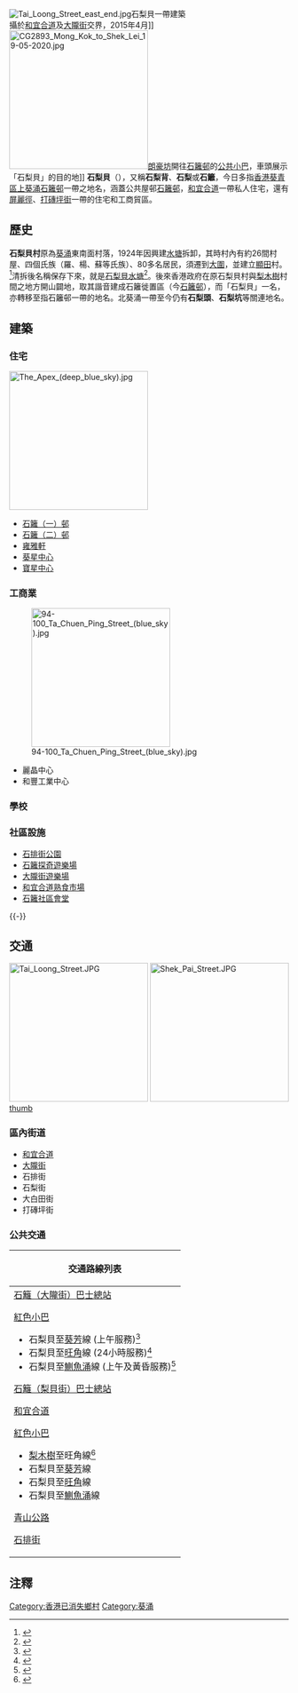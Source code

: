 [[File:Tai_Loong_Street_east_end.jpg|thumb]]石梨貝一帶建築<br />攝於[[和宜合道|和宜合道]]及[[大隴街|大隴街]]交界，2015年4月]]
[[File:CG2893_Mong_Kok_to_Shek_Lei_19-05-2020.jpg|250px]][[朗豪坊|朗豪坊]]開往[[石籬邨|石籬邨]]的[[公共小巴|公共小巴]]，車頭展示「石梨貝」的目的地]]
'''石梨貝'''（{{lang-en|Shek Lei Pui}}），又稱'''石梨背'''、'''石梨'''或'''石籬'''，今日多指[[香港|香港]][[葵青區|葵青區]][[上葵涌|上葵涌]][[石籬邨|石籬邨]]一帶之地名，涵蓋公共屋邨[[石籬邨|石籬邨]]，[[和宜合道|和宜合道]]一帶私人住宅，還有[[屏麗徑|屏麗徑]]、[[打磚坪街|打磚坪街]]一帶的住宅和工商貿區。

==歷史==
'''石梨貝村'''原為[[葵涌|葵涌]]東南面村落，1924年因興建[[水塘|水塘]]拆卸，其時村內有約26間村屋、四個氏族（羅、楊、蘇等氏族）、80多名居民，須遷到[[大圍|大圍]]，並建立[[顯田|顯田]]村。<ref>{{Cite web |title=鄉局落鄉沙田蒐村民意見-香港商报 |url=https://www.hkcd.com/content/2015-08/13/content_951170.html |website=www.hkcd.com |access-date=2022-06-20}}</ref>清拆後名稱保存下來，就是[[石梨貝水塘|石梨貝水塘]]<ref>{{Cite web |url=http://books.google.com.hk/books?id=5FTinGDJWfMC&pg=PA86&lpg=PA86#v=onepage&q=shek%20lei%20pui&f=false |title=The great difference: Hong Kong's New Territories and its people, 1898-2004 作者：James Hayes |accessdate=2009-12-12 |archive-date=2011-10-03 |archive-url=https://web.archive.org/web/20111003140009/http://books.google.com.hk/books?id=5FTinGDJWfMC&pg=PA86&lpg=PA86#v=onepage&q=shek%20lei%20pui&f=false |dead-url=no }}</ref>。後來香港政府在原石梨貝村與[[梨木樹|梨木樹]]村間之地方開山闢地，取其諧音建成石籬徙置區（今[[石籬邨|石籬邨]]），而「石梨貝」一名，亦轉移至指石籬邨一帶的地名。北葵涌一帶至今仍有'''石梨頭'''、'''石梨坑'''等關連地名。

==建築==
===住宅===
[[File:The_Apex_(deep_blue_sky).jpg|250px]]
{{see also|上葵涌#住宅}}

*[[石籬（一）邨|石籬（一）邨]]
*[[石籬（二）邨|石籬（二）邨]]
*[[雍雅軒|雍雅軒]]
*[[葵星中心|葵星中心]]
*[[寶星中心|寶星中心]]

===工商業===
[[File:94-100_Ta_Chuen_Ping_Street_(blue_sky).jpg|250px]]

* 麗晶中心
* 和豐工業中心

===學校===
{{Main|石籬邨#教育設施}}

===社區設施===
*[[石排街公園|石排街公園]]
*[[石籬探奇遊樂場|石籬探奇遊樂場]]
*[[大隴街遊樂場|大隴街遊樂場]]
*[[和宜合道熟食市場|和宜合道熟食市場]]
*[[石籬社區會堂|石籬社區會堂]]

{{-}}
==交通==
[[File:Tai_Loong_Street.JPG|250px]]
[[File:Shek_Pai_Street.JPG|250px]]
[[file:Shek_Lei_(Tai_Loong_Street)_Bus_Terminus.jpg|thumb]]

===區內街道===

* [[和宜合道|和宜合道]]
* [[大隴街|大隴街]]
* 石排街
* 石梨街
* 大白田街
* 打磚坪街

===公共交通===
{| class="mw-collapsible mw-collapsed wikitable" style="background:yellow; margin: 0 auto; width: auto;" 
! 交通路線列表
|-
|
;[[石籬（大隴街）巴士總站|石籬（大隴街）巴士總站]]
{{九龍新界巴士簡單列表|31A|31B|31M|32|35A|35X|36B|36X|40P|43A|N237}}{{過海隧道巴士簡單列表|935|936|936A}}{{新界專線小巴簡單列表|403|406|410}}
;[[香港公共小巴|紅色小巴]]
*石梨貝至[[葵芳|葵芳]]線 (上午服務)<ref>{{Cite web |url=http://www.16seats.net/chi/rmb/r_n33.html |title=石梨貝　—　葵芳 |accessdate=2016-12-31 |archive-date=2016-09-21 |archive-url=https://web.archive.org/web/20160921005131/http://www.16seats.net/chi/rmb/r_n33.html |dead-url=no }}</ref>
*石梨貝至[[旺角|旺角]]線 (24小時服務)<ref>{{Cite web |url=http://www.16seats.net/chi/rmb/r_kn31.html |title=旺角朗豪坊　—　石梨貝 |accessdate=2016-12-31 |archive-date=2017-03-05 |archive-url=https://web.archive.org/web/20170305040710/http://www.16seats.net/chi/rmb/r_kn31.html |dead-url=no }}</ref>
*石梨貝至[[鰂魚涌|鰂魚涌]]線 (上午及黃昏服務)<ref>{{Cite web |url=http://www.16seats.net/chi/rmb/r_hn31.html |title=石梨貝　＞　鰂魚涌／西灣河, 鰂魚涌　＞　石梨貝 |accessdate=2016-12-31 |archive-date=2016-09-20 |archive-url=https://web.archive.org/web/20160920230503/http://www.16seats.net/chi/rmb/r_hn31.html |dead-url=no }}</ref>
;[[石籬（梨貝街）巴士總站|石籬（梨貝街）巴士總站]]
{{九龍新界巴士簡單列表|31M|N237}}{{新界專線小巴簡單列表|86|86A|86M|403|403X|410}}{{新界居民巴士簡單列表|NR49|NR404}}
;[[和宜合道|和宜合道]]
{{九龍新界巴士簡單列表|31A|31B|31M|32|35A|35X|36B|36X|40P|43A|N237}}{{過海隧道巴士簡單列表|935|936|936A}}
{{新界專線小巴簡單列表|83A|86|86A|86M|94|94A|401|403|403X|406|410|412}}
;[[香港公共小巴|紅色小巴]]
*[[梨木樹邨|梨木樹]]至旺角線<ref>{{Cite web |url=http://www.16seats.net/chi/rmb/r_kn36.html |title=旺角朗豪坊　—　梨木樹 |accessdate=2016-12-31 |archive-date=2018-07-03 |archive-url=https://web.archive.org/web/20180703075954/http://www.16seats.net/chi/rmb/r_kn36.html |dead-url=no }}</ref>
*石梨貝至[[葵芳|葵芳]]線
*石梨貝至[[旺角|旺角]]線
*石梨貝至[[鰂魚涌|鰂魚涌]]線
;[[青山公路|青山公路]]
{{九龍新界巴士簡單列表|31|31B|32|35A|35X|36B|36X|38|38P|40P|42C|N237}}{{過海隧道巴士簡單列表|936|936A}}{{新界專線小巴簡單列表|410}}
;[[石排街|石排街]]
{{九龍新界巴士簡單列表|31}}{{新界專線小巴簡單列表|406}}
|}

==注釋==
<references/>

[[Category:香港已消失鄉村|Category:香港已消失鄉村]]
[[Category:葵涌|Category:葵涌]]


{{Geographic Location (8-way)
 | 西北 = [[城門谷|城門谷]]
 | 北 = [[上葵涌|上葵涌]]／[[石蔭|石蔭]]
 | 東北 = [[金山郊野公園|金山]]
 | 西 = [[中葵涌|中葵涌]]／[[葵興|葵興]]
 | 中央 = 石梨貝
 | 東 = [[金山郊野公園|金山]]
 | 西南 = [[中葵涌|中葵涌]]／[[葵芳|葵芳]]
 | 南 = 
 | 東南 = }}